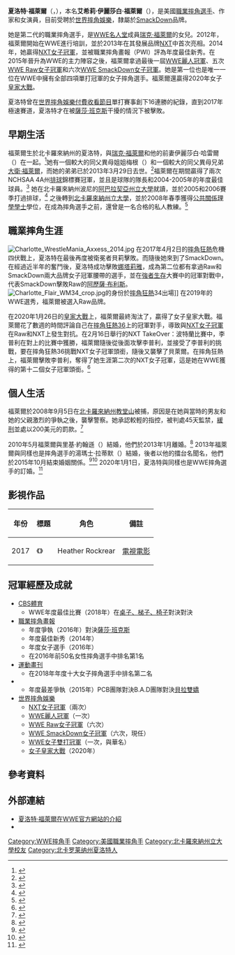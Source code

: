 {{Infobox Pro Wrestler
| name = 夏洛特·福萊爾<br>{{lang|en|Charlotte Flair}}
| image = File:Charlotte Flair NOLA 2018.jpg
|caption       = 2018年的夏洛特
| names = 艾希莉·福萊爾（Ashley Flair）<br />夏洛特（Charlotte）<ref name="fcwbio"/><br />'''夏洛特·福萊爾'''（Charlotte Flair）
| birthname = 艾希莉·伊麗莎白·福萊爾（{{lang|en|Ashley Elizabeth Fliehr}}）
| height={{height|m=1.78}}<ref name="fcwbio">{{cite web|title=Charlotte|url=http://www.fcwwrestling.info/Roster/Charlotte.html|publisher={{link-en|佛州冠軍摔角|Florida Championship Wrestling|Florida Championship Wrestling}}|language=en|accessdate=2012-08-27|archiveurl=https://web.archive.org/web/20120830002631/http://www.fcwwrestling.info/Roster/Charlotte.html|archivedate= 2013-08-30}}</ref>
| birth_date={{birth date and age|mf=yes|1986|4|5}}<ref name="fcwbio"/>
| birth_place = {{USA}}[[北卡羅來納州|北卡羅來納州]][[梅克倫堡縣_(北卡羅萊納州)|梅克倫堡縣]][[夏洛特_(北卡羅來納州)|夏洛特]]<ref name="fcwbio"/>
| death_date=
| death_place=
| resides = {{USA}}[[北卡羅來納州|北卡羅來納州]][[梅克倫堡縣_(北卡羅萊納州)|梅克倫堡縣]][[夏洛特_(北卡羅來納州)|夏洛特]]<ref name="fcwbio"/>
| billed={{USA}}[[北卡羅來納州|北卡羅來納州]][[梅克倫堡縣_(北卡羅萊納州)|梅克倫堡縣]][[夏洛特_(北卡羅來納州)|夏洛特]]<ref name="fcwbio"/>
|alma_mater  = [[北卡羅來納州立大學|北卡羅來納州立大學]]
| trainer = [[瑞克·福萊爾|瑞克·福萊爾]]<br />{{tsl|en|Sara Del Rey|莎拉·德爾·雷伊}}<br />{{tsl|en|Lodi (wrestler)|洛迪 (摔角手)}}
| debut = 2012年10月25日
| retired =
|spouse      = {{marriage|里基·約翰遜|2010 |2013 |reason=div}}<br>{{marriage|{{tsl|en|Bram (wrestler)|布萊姆 (摔角手)}}|2013 |2015 |reason=div}}
|weight      = {{weight|kg=67}}
}}
'''夏洛特·福萊爾'''（{{lang-en|'''Charlotte Flair'''|}}，{{bd|1986年|4月5日|catIdx=F}}），本名'''艾希莉·伊麗莎白·福萊爾'''（{{lang-en|'''Ashley Elizabeth Fliehr'''}}），是美國[[職業摔角|職業摔角選手]]、作家和女演員，目前受聘於[[世界摔角娛樂|世界摔角娛樂]]，隸屬於[[WWE_SmackDown|SmackDown]]品牌。

她是第二代的職業摔角選手，是[[世界摔角娛樂名人堂|WWE名人堂]]成員[[瑞克·福萊爾|瑞克·福萊爾]]的女兒。2012年，福萊爾開始在WWE進行培訓，並於2013年在其發展品牌[[WWE_NXT|NXT]]中首次亮相。2014年，她贏得[[NXT女子冠軍|NXT女子冠軍]]，並被職業摔角畫報（PWI）評為年度最佳新秀。在2015年晉升為WWE的主力陣容之後，福萊爾拿過最後一屆[[WWE麗人冠軍|WWE麗人冠軍]]、五次[[Raw女子冠軍|WWE Raw女子冠軍]]和六次[[SmackDown女子冠軍|WWE SmackDown女子冠軍]]。她是第一位也是唯一一位在WWE中擁有全部四項單打冠軍的女子摔角選手。福萊爾還贏得2020年女子[[皇家大戰|皇家大戰]]。

夏洛特曾在[[世界摔角娛樂付費收看節目|世界摔角娛樂付費收看節目]]單打賽事創下16連勝的紀錄，直到2017年極速賽道，夏洛特才在被[[薩莎·班克斯|薩莎·班克斯]]干擾的情況下被{{tsl|en|Bayley (wrestler)|貝莉 (摔角手)|貝莉}}擊敗。

== 早期生活 ==
福萊爾生於北卡羅來納州的夏洛特，與[[瑞克·福萊爾|瑞克·福萊爾]]和他的前妻伊麗莎白·哈雷爾（{{lang|en|Elizabeth Harrell}}）在一起。<ref>{{cite web|url=http://www.wrestlingnewsworld.com/mother-of-reid-flair-charlotte-calls-out-wwe-for-lazy-disrespectful-writing/|title=Mother Of Reid Flair & Charlotte Calls Out WWE For "Lazy" & "Disrespectful" Writing|date=2015-11-17|first=Richard|last=Gray|language=en|publisher=Wrestling News World|accessdate=2020-03-20|archive-date=2017-03-07|archive-url=https://web.archive.org/web/20170307085902/http://www.wrestlingnewsworld.com/mother-of-reid-flair-charlotte-calls-out-wwe-for-lazy-disrespectful-writing/|dead-url=no}}</ref>她有一個較大的同父異母姐姐梅根（{{lang|en|Megan}}）和一個較大的同父異母兄弟[[大衛·福萊爾|大衛·福萊爾]]，而她的弟弟{{tsl|en|Reid Flair|里德·福萊爾}}已於2013年3月29日去世。<ref name="Reid">{{cite web|url=http://pwtorch.com/artman2/publish/Other_News_4/article_69594.shtml|title=Flair News: Updated – Reid Flair reportedly dies at age 24|last=Caldwell|first=James|date=2013-03-29|accessdate=2020-03-20|language=en|work=[[Pro_Wrestling_Torch|Pro Wrestling Torch]]|archive-date=2016-03-04|archive-url=https://web.archive.org/web/20160304025705/http://pwtorch.com/artman2/publish/Other_News_4/article_69594.shtml|dead-url=no}}</ref>福萊爾在{{tsl|en|Providence High School (North Carolina)|普羅維登斯中學}}期間贏得了兩次NCHSAA 4A州[[排球|排球]]錦標賽冠軍，並且是球隊的隊長和2004-2005年的年度最佳球員。<ref>{{cite web|url=http://www.flovolleyball.tv/article/40774-former-division-i-volleyball-player-wins-women-s-gold-at-wrestlemania|title=Former Division I Volleyball Player Wins Women's Gold at Wrestlemania|author=Katie Kabbes|work=flovolleyball.tv|publisher=FloVolleyball|language=en|date=2016-04-01|accessdate=2020-03-20|archive-date=2017-09-17|archive-url=https://web.archive.org/web/20170917033204/http://www.flovolleyball.tv/article/40774-former-division-i-volleyball-player-wins-women-s-gold-at-wrestlemania|dead-url=no}}</ref> 她在北卡羅來納州波尼的[[阿巴拉契亞州立大學|阿巴拉契亞州立大學]]就讀，並於2005和2006賽季打過排球，<ref>{{cite web |url=http://appstatesports.com/documents/2017/8/23/2017_App_State_VB_Media_Guide.pdf |title=All-Time Roster |work=2017 App State Volleyball Media Guide |page=42 |publisher=[[Appalachian_State_Mountaineers|Appalachian State Mountaineers]] |language=en |accessdate=2020-03-20 |archive-date=2019-05-06 |archive-url=https://web.archive.org/web/20190506112952/https://appstatesports.com/documents/2017/8/23/2017_App_State_VB_Media_Guide.pdf |dead-url=no }}</ref> 之後轉到[[北卡羅來納州立大學|北卡羅來納州立大學]]，並於2008年春季獲得[[公共關係|公共關係]][[理學學士|理學學士]]學位，在成為摔角選手之前，還曾是一名合格的私人教練。<ref name="NXTbio">{{cite web|title=Charlotte|url=http://www.fcwwrestling.info/Roster/Charlotte.html|publisher=[[NXT_Wrestling|NXT Wrestling]]|accessdate=2020-03-20|archiveurl=https://web.archive.org/web/20120830002631/http://www.fcwwrestling.info/Roster/Charlotte.html|language=en|archivedate= 2012-08-30}}</ref>

== 職業摔角生涯 ==
[[File:Charlotte_WrestleMania_Axxess_2014.jpg|thumb]]
在2017年4月2日的[[摔角狂熱|摔角狂熱]]危機四伏戰上，夏洛特在最後再度被衛冕者貝莉擊敗。而隨後她來到了SmackDown。在經過近半年的奮鬥後，夏洛特成功擊敗[[娜塔莉雅|娜塔莉雅]]，成為第二位都有拿過Raw和SmackDown兩大品牌女子冠軍腰帶的選手，並在[[強者生存|強者生存]]大賽中的冠軍對戰中，代表SmackDown擊敗Raw的[[阿歷薩·布利斯|阿歷薩·布利斯]]。
[[File:Charlotte_Flair_WM34_crop.jpg|thumb]]的身份於[[摔角狂熱|摔角狂熱]]34出場]]
在2019年的WWE選秀，福萊爾被選入Raw品牌。

在2020年1月26日的[[皇家大戰|皇家大戰]]上，福萊爾最終淘汰了{{tsl|en|Shayna Baszler|沙伊納·巴斯勒}}，贏得了女子皇家大戰。福萊爾花了數週的時間評論自己在[[摔角狂熱36|摔角狂熱36]]上的冠軍對手，導致與[[NXT女子冠軍|NXT女子冠軍]]{{tsl|en|Rhea Ripley|崔·李普利}}在Raw和NXT上發生對抗。在2月16日舉行的NXT TakeOver：波特蘭比賽中，李普利在對上{{tsl|en|Bianca Belair|比安卡·貝萊爾}}的比賽中獲勝，福萊爾隨後從後面攻擊李普利，並接受了李普利的挑戰，要在摔角狂熱36挑戰NXT女子冠軍頭銜，隨後又襲擊了貝萊爾。在摔角狂熱上，福萊爾擊敗李普利，奪得了她生涯第二次的NXT女子冠軍，這是她在WWE獲得的第十二個女子冠軍頭銜。<ref name="WM36Part2">{{cite web|last1=Powell|first1=Jason|title=WrestleMania 36 results: Powell's live review of Night Two featuring Brock Lesnar vs. Drew McIntyre for the WWE Championship, John Cena vs. "The Fiend" Bray Wyatt in a Firefly Funhouse match, Edge vs. Randy Orton in a Last Man Standing match, Rhea Ripley vs. Charlotte Flair for the NXT Women's Championship|url=https://prowrestling.net/site/2020/04/05/wrestlemania-36-results-powells-live-review-of-night-two-featuring-brock-lesnar-vs-drew-mcintyre-for-the-wwe-championship-john-cena-vs-the-fiend-bray-wyatt-in-a-firefly-funhouse-match/|work=Pro Wreslting Dot Net|date=2020-04-05|accessdate=2020-04-06|language=en|archive-date=2020-04-06|archive-url=https://web.archive.org/web/20200406115513/https://prowrestling.net/site/2020/04/05/wrestlemania-36-results-powells-live-review-of-night-two-featuring-brock-lesnar-vs-drew-mcintyre-for-the-wwe-championship-john-cena-vs-the-fiend-bray-wyatt-in-a-firefly-funhouse-match/|dead-url=no}}</ref>

== 個人生活 ==
福萊爾於2008年9月5日在[[北卡羅來納州|北卡羅來納州]][[教堂山_(北卡羅來納州)|教堂山]]被捕，原因是在她與當時的男友和她的父親激烈的爭執之後，襲擊警察。她承認較輕的指控，被判處45天監禁，[[緩刑|緩刑]]並處以200美元的罰款。<ref>{{cite web|url=http://www.wral.com/ric-flair-s-daughter-pleads-guilty-to-brawl-related-charge/4259929/|title=Ric Flair's daughter pleads guilty to brawl-related charge|date=2009-01-07|accessdate=2020-03-21|language=en|publisher=WRAL|archive-date=2017-07-31|archive-url=https://web.archive.org/web/20170731024356/http://www.wral.com/ric-flair-s-daughter-pleads-guilty-to-brawl-related-charge/4259929/|dead-url=yes}}</ref>

2010年5月福萊爾與里基·約翰遜（{{lang|en|Riki Johnson}}）結婚，他們於2013年1月離婚。<ref>{{cite web|last1=Janes|first1=Théoden|title=15 revealing excerpts from Ric and Charlotte Flair's new book that will hit you like a knife-edge chop|url=http://www.charlotteobserver.com/entertainment/books/article170826967.html|website=The Charlotte Observer|language=en|accessdate=2020-03-21|archive-date=2017-09-15|archive-url=https://web.archive.org/web/20170915071231/http://www.charlotteobserver.com/entertainment/books/article170826967.html|dead-url=no}}</ref> 2013年福萊爾與同樣也是摔角選手的湯瑪士·拉蒂默（{{lang|en|Thomas Latimer}}）結婚，後者以他的擂台名{{tsl|en|Bram (wrestler)|布萊姆 (摔角手)}}聞名，他們於2015年10月結束婚姻關係。<ref>{{cite web|url=https://www.mirror.co.uk/sport/other-sports/wrestling/tna-wrestlings-bram-famous-father-in-law-4390008|title=TNA Wrestling's Bram on his famous father in-law Ric Flair: 'It's not something you think about, it feels normal'|publisher=[[Daily_Mirror|Daily Mirror]]|author=Ahmed, Tufayel|date=2014-10-06|language=en|accessdate=2020-03-21|archive-date=2020-03-21|archive-url=https://web.archive.org/web/20200321033909/https://www.mirror.co.uk/sport/other-sports/wrestling/tna-wrestlings-bram-famous-father-in-law-4390008|dead-url=no}}</ref><ref name=2015divorce>{{cite web|url=http://pwinsider.com/article/97595/charlottebram-update.html?p=1|title=Charlotte-Bram update|last=Johnson|first=Mike|date=2015-11-03|accessdate=2020-03-21|work=Pro Wrestling Insider|language=en|quote=That divorce was finalized in the State of Florida on 10/29.|archive-date=2017-08-05|archive-url=https://web.archive.org/web/20170805224801/http://pwinsider.com/article/97595/charlottebram-update.html?p=1|dead-url=yes}}</ref> 2020年1月1日，夏洛特與同樣也是WWE摔角選手的{{tsl|en|Andrade (wrestler)|安德拉德 (摔角手)}}訂婚。<ref>{{cite web|url=https://www.f4wonline.com/wwe-news/andrade-charlotte-flair-announce-their-engagement-300661|title=Andrade & Charlotte Flair announce their engagement|date=2020-01-01|website=Wrestling Observer Newsletter|language=en|last=Currier|first=Joseph|accessdate=2020-03-22|archive-date=2020-01-02|archive-url=https://web.archive.org/web/20200102034709/https://www.f4wonline.com/wwe-news/andrade-charlotte-flair-announce-their-engagement-300661|dead-url=no}}</ref>

== 影視作品 ==
{|class="wikitable sortable"
|-
!年份 !! 標題 !! 角色 !! 備註
|-
|2017
|《''{{tsl|en|Psych: The Movie|心理：電影}}''》
|Heather Rockrear
|[[電視電影|電視電影]]
|}

== 冠軍經歷及成就 ==
{{multiple image
| caption_align = center
| header_align = center|right|upright
| direction = horizontal
| width1 = 100
| width2 = 120
| width3 = 73
| image1 = WrestleMania 32 Axxess 2016-03-31 20-20-18 ILCE-6000 DSC04218 (26933143076).jpg
| image2 = Charlotte with belt.jpg
| image3 = Charlotte Flair 2018.jpg
| footer = 福萊爾是破紀錄的十三次女子單打冠軍，分別是一次的[[WWE麗人冠軍|WWE麗人冠軍]]（左）、兩次的[[NXT女子冠軍|NXT女子冠軍]]、五次的[[Raw女子冠軍|WWE Raw女子冠軍]]（中）以及五次的[[SmackDown女子冠軍|WWE SmackDown女子冠軍]]（右）。
| align = 
| total_width = 
| alt1 = 
| caption1 = 
| caption2 = 
}}
* [[CBS體育|CBS體育]]
** WWE年度最佳比賽（2018年）在[[桌子、梯子、椅子|桌子、梯子、椅子]]對決{{tsl|en|Asuka (wrestler)|華名}}對決{{tsl|en|Becky Lynch|貝基·林奇}}
* [[職業摔角畫報|職業摔角畫報]]
** 年度爭執（2016年）對決[[薩莎·班克斯|薩莎·班克斯]]
** 年度最佳新秀（2014年）
** 年度女子選手（2016年）
** 在2016年前50名女性摔角選手中排名第1名
* [[運動畫刊|運動畫刊]]
** 在2018年年度十大女子摔角選手中排名第二名
* {{tsl|en|wrestling observer newsletter|摔角觀察員通訊}}
** 年度最差爭執（2015年）PCB團隊對決B.A.D團隊對決[[貝拉雙嬌|貝拉雙嬌]]
* [[世界摔角娛樂|世界摔角娛樂]]
** [[NXT女子冠軍|NXT女子冠軍]]（兩次）
** [[WWE麗人冠軍|WWE麗人冠軍]]（一次）
** [[Raw女子冠軍|WWE Raw女子冠軍]]（六次）
** [[SmackDown女子冠軍|WWE SmackDown女子冠軍]]（六次，現任）
** [[WWE女子雙打冠軍|WWE女子雙打冠軍]]（一次，與華名）
** [[皇家大戰|女子皇家大戰]]（2020年）


== 參考資料 ==
{{Reflist}}

== 外部連結 ==
{{Commons category||Charlotte Flair}}
*[https://www.wwe.com/superstars/charlotte-flair 夏洛特·福萊爾在WWE官方網站的介紹] {{Wayback|url=https://www.wwe.com/superstars/charlotte-flair |date=20200330133017 }}{{en}}
*{{IMDb name|nm4220563|夏洛特·福萊爾}}

{{Authority control}}
{{DEFAULTSORT:Flair, Charlotte}}
[[Category:WWE摔角手|Category:WWE摔角手]]
[[Category:美國職業摔角手|Category:美國職業摔角手]]
[[Category:北卡羅來納州立大學校友|Category:北卡羅來納州立大學校友]]
[[Category:北卡罗莱纳州夏洛特人|Category:北卡罗莱纳州夏洛特人]]